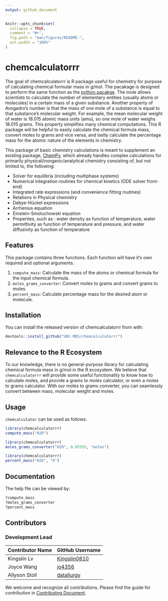 ```yaml
---
output: github_document
---
```


<!-- README.md is generated from README.Rmd. Please edit that file -->

```r
knitr::opts_chunk$set(
  collapse = TRUE,
  comment = "#>",
  fig.path = "man/figures/README-",
  out.width = "100%"
)
```

# chemcalculatorrr

<!-- badges: start -->
<!-- badges: end -->

The goal of chemcalculatorrr is R package useful for chemistry for purpose of calculating chemical formular mass in g/mol. The pacakage is designed to perform the same function as the [python pacakge](https://github.com/UBC-MDS/chemcalculator). The mole allows scientists to calculate the number of elementary entities (usually atoms or molecules) in a certain mass of a given substance. Another property of Avogadro’s number is that the mass of one mole of a substance is equal to that substance’s molecular weight. For example, the mean molecular weight of water is 18.015 atomic mass units (amu), so one mole of water weighs 18.015 grams. This property simplifies many chemical computations. This R package will be helpful to easily calculate the chemical formula mass, convert moles to grams and vice versa, and lastly calculate the percentage mass for the atomic nature of the elements in chemistry.

This package of basic chemistry calculations is meant to supplement an existing package, [ChemPy](https://github.com/bjodah/chempy), which already handles complex calculations for primarily physical/inorganic/analytical chemistry consisting of, but not limited to, the following:

- Solver for equilibria (including multiphase systems)
- Numerical integration routines for chemical kinetics (ODE solver front-end)
- Integrated rate expressions (and convenience fitting routines)
- Relations in Physical chemistry
- Debye-Hückel expressions
- Arrhenius equation
- Einstein-Smoluchowski equation
- Properties, such as : water density as function of temperature, water permittivity as function of temperature and pressure, and water diffusivity as function of temperature

## Features

This package contains three functions. Each function will have it's own required and optional arguments.

1. `compute_mass`: Calculate the mass of the atoms or chemical formula for the input chemical formula.
2. `moles_grams_converter`: Convert moles to grams and convert grams to moles.
3. `percent_mass`: Calculate percentage mass for the desired atom or molecule.

## Installation

You can install the released version of chemcalculatorrr from with:

``` r
devtools::install_github("UBC-MDS/chemcalculatorrr")
```

## Relevance to the R Ecosystem

To our knowledge, there is no general-purpose library for calculating chemical formula mass in g/mol in the R ecosystem. We believe that `chemcalculatorrr` will provide some useful functionality to know how to calculate moles, and provide a grams to moles calculator, or even a moles to grams calculator. With our moles to grams converter, you can seamlessly convert between mass, molecular weight and moles.

## Usage

`chemcalculator` can be used as follows:

``` r
library(chemcalculatorrr)
compute_mass("H2O")
```
```r
library(chemcalculatorrr)
moles_grams_converter("H2O", 0.05555, "moles")
```
```r
library(chemcalculatorrr)
percent_mass("H2O", "O")
```

## Documentation

The help file can be viewed by:

``` r
?compute_mass
?moles_grams_converter
?percent_mass
```

## Contributors
### Development Lead

|Contributor Name     | GitHub Username|
|---------------------|-----------|
|Kingslin Lv | [Kingslin0810](https://github.com/Kingslin0810)|
|Joyce Wang      | [jo4356](https://github.com/jo4356)     |
|Allyson Stoll       | [datallurgy](https://github.com/datallurgy) |

We welcome and recognize all contributions. Please find the guide for contribution in [Contributing Document](https://github.com/UBC-MDS/chemcalculatorrr/blob/main/.github/CONTRIBUTING.md).


